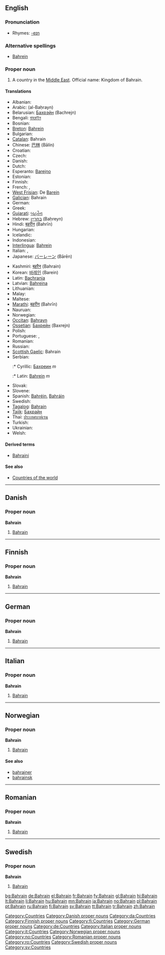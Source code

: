 {{wikipedia}}
==English==

===Pronunciation===
* Rhymes: [[Rhymes:English:-eɪn|-eɪn]]

===Alternative spellings===
* [[Bahrein]]

===Proper noun===
{{en-proper-noun}}

# A country in the [[Middle East]]. Official name: Kingdom of Bahrain.

====Translations====
{{trans-top|Country in the Middle East}}
* Albanian: {{t-|sq|Bahraini|xs=Albanian}}
* Arabic: {{Arab|[[البحرين]]}} (al-Baḥrayn)
* Belarusian: [[Бахрэйн]] (Bachrejn)
* Bengali: [[বাহরাইন]]
* Bosnian: {{t-|bs|Bahrein|m}}
* [[Breton]]: [[Bahrein]]
* Bulgarian: {{t+|bg|Бахрейн|tr=Baxrejn|sc=Cyrl}}
* [[Catalan]]: Bahrain
* Chinese: [[巴林]] (Bālín)
* Croatian: {{t-|hr|Bahrein}}
* Czech: {{t+|cs|Bahrajn|m}}
* Danish: {{t-|da|Bahrain}}
* Dutch: {{t+|nl|Bahrein}}
* Esperanto: [[Barejno]]
* Estonian: {{t-|et|Bahrein}}
* Finnish: {{t+|fi|Bahrain}}
* French: {{t+|fr|Bahreïn}}, {{t+|fr|Bahrayn}}
* [[West Frisian]]: De [[Barein]]
* [[Galician]]: Bahrain
* German: {{t+|de|Bahrain}}
* Greek: {{t+|el|Μπαχρέιν|n|tr=Bachréin|sc=Grek}}
* [[Gujarati]]: [[બહરૈન]]
* Hebrew: [[בחריין]] (Baḥreyn)
* Hindi: [[बहरीन]] (Bahrīn)
* Hungarian: {{t+|hu|Bahrein}}
* Icelandic: {{t+|is|Barein}}
* Indonesian: {{t-|id|Bahrain|xs=Indonesian}}
* [[Interlingua]]: [[Bahrein]]
* Italian: {{t-|it|Bahrain}}, {{t-|it|Bahrein|m}}
* Japanese: [[バーレーン]] (Bārēn)
{{trans-mid}}
* Kashmiri: [[बहरैन]] (Bahrain)
* Korean: [[바레인]] (Barein)
* Latin: [[Bachrania]]
* Latvian: [[Bahreina]]
* Lithuanian: {{t+|lt|Bahreinas|xs=Lithuanian}}
* Malay: {{t-|ms|Bahrain|xs=Malay}}
* Maltese: {{t-|mt|Bahrain|xs=Maltese}}
* [[Marathi]]: [[बहरीन]] (Bahrīn)
* Nauruan: {{t-|na|Bahrain|xs=Nauruan}}
* Norwegian: {{t+|no|Bahrain}}
* [[Occitan]]: [[Bahrayn]]
* [[Ossetian]]: [[Бахрейн]] (Baxrejn)
* Polish: {{t+|pl|Bahrajn}}
* Portuguese: {{t+|pt|Bahrein}}, {{t+|pt|Barém}}
* Romanian: {{t-|ro|Bahrain|n}}
* Russian: {{t+|ru|Бахрейн|tr=Baxrejn|sc=Cyrl}}
* [[Scottish Gaelic]]: Bahrain
* Serbian:
*:* Cyrillic: [[Бахреин]] ''m''
*:* Latin: [[Bahrein]] ''m''
* Slovak: {{t-|sk|Bahrajn}}
* Slovene: {{t+|sl|Bahrajn}}
* Spanish: [[Bahréin]], [[Bahráin]]
* Swedish: {{t+|sv|Bahrain}}
* [[Tagalog]]: [[Bahrain]]
* [[Tajik]]: [[Баҳрайн]]
* Thai: [[ประเทศบาห์เรน]]
* Turkish: {{t+|tr|Bahreyn}}
* Ukrainian: {{t+|uk|Бахрейн|tr=Baxrejn|sc=Cyrl|xs=Ukrainian}}
* Welsh: {{t-|cy|Bahrain|xs=Welsh}}
{{trans-bottom}}

====Derived terms====
* [[Bahraini]]

====See also====
* [[Appendix:Countries of the world|Countries of the world]]

[[Category:Countries]]

----

==Danish==

===Proper noun===
'''Bahrain'''

# [[#English|Bahrain]]

[[Category:Danish proper nouns]]
[[Category:da:Countries]]

----

==Finnish==

===Proper noun===
'''Bahrain'''

# [[#English|Bahrain]]

[[Category:Finnish proper nouns]]
[[Category:fi:Countries]]

----

==German==

===Proper noun===
'''Bahrain'''

# [[#English|Bahrain]]

[[Category:German proper nouns]]
[[Category:de:Countries]]

----

==Italian==
{{wikipedia|lang=it}}

===Proper noun===
'''Bahrain''' {{m}}

# [[#English|Bahrain]]

[[Category:Italian proper nouns]]
[[Category:it:Countries]]

----

==Norwegian==

===Proper noun===
'''Bahrain'''

# [[#English|Bahrain]]

====See also====
* [[bahrainer]]
* [[bahrainsk]]

[[Category:Norwegian proper nouns]]
[[Category:no:Countries]]

----

==Romanian==

===Proper noun===
'''Bahrain'''

# [[#English|Bahrain]]

[[Category:Romanian proper nouns]]
[[Category:ro:Countries]]

----

==Swedish==

===Proper noun===
'''Bahrain'''

# [[#English|Bahrain]]

[[Category:Swedish proper nouns]]
[[Category:sv:Countries]]

[[bg:Bahrain]]
[[de:Bahrain]]
[[el:Bahrain]]
[[fr:Bahrain]]
[[fy:Bahrain]]
[[gl:Bahrain]]
[[hi:Bahrain]]
[[lt:Bahrain]]
[[li:Bahrain]]
[[hu:Bahrain]]
[[mn:Bahrain]]
[[ja:Bahrain]]
[[no:Bahrain]]
[[pl:Bahrain]]
[[pt:Bahrain]]
[[ru:Bahrain]]
[[fi:Bahrain]]
[[sv:Bahrain]]
[[tt:Bahrain]]
[[tr:Bahrain]]
[[zh:Bahrain]]